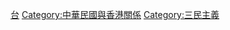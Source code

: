 {{Catmore|親中華民國派}}

[[Category:香港政治组织|台]]
[[Category:中華民國與香港關係|Category:中華民國與香港關係]]
[[Category:三民主義|Category:三民主義]]